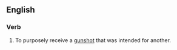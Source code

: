 ==English==

===Verb===
{{head|en|verb}}

# {{lb|en|idiomatic}} To purposely receive a [[gunshot]] that was intended for another.